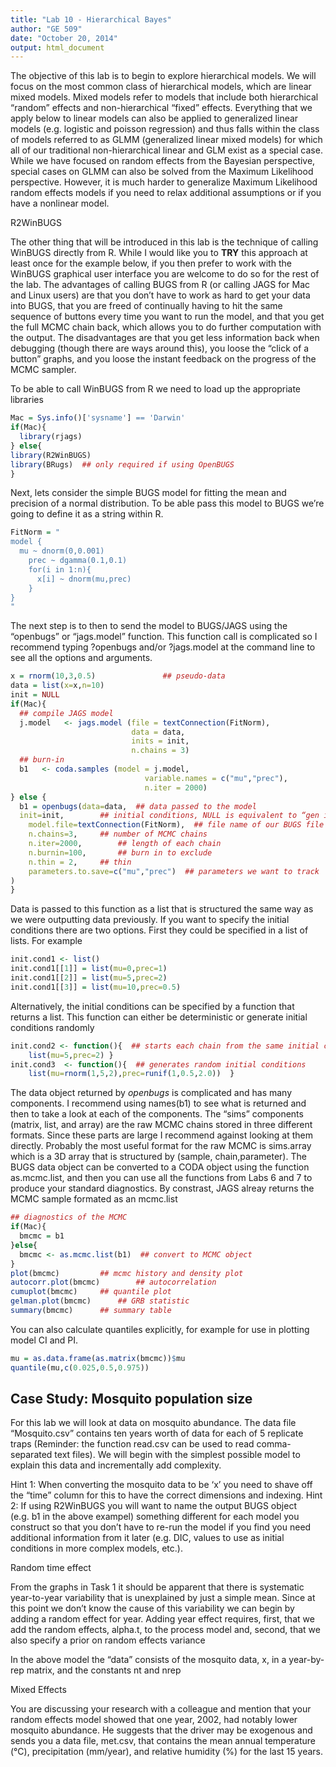 ```yaml
---
title: "Lab 10 - Hierarchical Bayes"
author: "GE 509"
date: "October 20, 2014"
output: html_document
---
```


The objective of this lab is to begin to explore hierarchical models.  We will focus on the most common class of hierarchical models, which are linear mixed models.  Mixed models refer to models that include both hierarchical “random” effects and non-hierarchical “fixed” effects.  Everything that we apply below to linear models can also be applied to generalized linear models (e.g. logistic and poisson regression) and thus falls within the class of models referred to as GLMM (generalized linear mixed models) for which all of our traditional non-hierarchical linear and GLM exist as a special case.  While we have focused on random effects from the Bayesian perspective, special cases on GLMM can also be solved from the Maximum Likelihood perspective. However, it is much harder to generalize Maximum Likelihood random effects models if you need to relax additional assumptions or if you have a nonlinear model.

R2WinBUGS

  The other thing that will be introduced in this lab is the technique of calling WinBUGS directly from R.  While I would like you to **TRY** this approach at least once for the example below, if you then prefer to work with the WinBUGS graphical user interface you are welcome to do so for the rest of the lab.  The advantages of calling BUGS from R (or calling JAGS for Mac and Linux users) are that you don't have to work as hard to get your data into BUGS, that you are freed of continually having to hit the same sequence of buttons every time you want to run the model, and that you get the full MCMC chain back, which allows you to do further computation with the output.  The disadvantages are that you get less information back when debugging (though there are ways around this), you loose the “click of a button” graphs, and you loose the instant feedback on the progress of the MCMC sampler.

To be able to call WinBUGS from R we need to load up the appropriate libraries

```r
Mac = Sys.info()['sysname'] == 'Darwin'
if(Mac){
  library(rjags)
} else{
library(R2WinBUGS)
library(BRugs)  ## only required if using OpenBUGS
}
```

Next, lets consider the simple BUGS model for fitting the mean and precision of a normal distribution. To be able pass this model to BUGS we're going to define it as a string within R.

```r
FitNorm = "
model {
  mu ~ dnorm(0,0.001)
	prec ~ dgamma(0.1,0.1)
	for(i in 1:n){
	  x[i] ~ dnorm(mu,prec)
	}
}
"
```
  
The next step is to then to send the model to BUGS/JAGS using the “openbugs” or "jags.model" function.   This function call is complicated so I recommend typing ?openbugs and/or ?jags.model at the command line to see all the options and arguments.

```r
x = rnorm(10,3,0.5)               ## pseudo-data
data = list(x=x,n=10)
init = NULL
if(Mac){
  ## compile JAGS model
  j.model   <- jags.model (file = textConnection(FitNorm),
                           data = data,
                           inits = init,
                           n.chains = 3)
  ## burn-in
  b1   <- coda.samples (model = j.model,
                              variable.names = c("mu","prec"),
                              n.iter = 2000)
} else {
  b1 = openbugs(data=data,  ## data passed to the model
  init=init,		## initial conditions, NULL is equivalent to “gen inits”
	model.file=textConnection(FitNorm),  ## file name of our BUGS file 
	n.chains=3,		## number of MCMC chains
	n.iter=2000,		## length of each chain
	n.burnin=100,		## burn in to exclude
	n.thin = 2,		## thin
	parameters.to.save=c("mu","prec")  ## parameters we want to track
)
}
```

Data is passed to this function as a list that is structured the same way as we were outputting data previously.  If you want to specify the initial conditions there are two options.  First they could be specified in a list of lists.  For example

```r
init.cond1 <- list()
init.cond1[[1]] = list(mu=0,prec=1)
init.cond1[[2]] = list(mu=5,prec=2)
init.cond1[[3]] = list(mu=10,prec=0.5)
```

Alternatively, the initial conditions can be specified by a function that returns a list.  This function can either be deterministic or generate initial conditions randomly

```r
init.cond2 <- function(){  ## starts each chain from the same initial conditions
	list(mu=5,prec=2) }
init.cond3  <- function(){	## generates random initial conditions
	list(mu=rnorm(1,5,2),prec=runif(1,0.5,2.0))  }
```

The data object returned by *openbugs* is complicated and has many components.  I recommend using names(b1) to see what is returned and then to take a look at each of the components.  The “sims” components (matrix, list, and array) are the raw MCMC chains stored in three different formats.  Since these parts are large I recommend against looking at them directly.  Probably the most useful format for the raw MCMC is sims.array which is a 3D array that is structured by (sample, chain,parameter).  The BUGS data object can be converted to a CODA object using the function as.mcmc.list, and then you can use all the functions from Labs 6 and 7 to produce your standard diagnostics. By constrast, JAGS alreay returns the MCMC sample formated as an mcmc.list

```r
## diagnostics of the MCMC
if(Mac){
  bmcmc = b1
}else{
  bmcmc <- as.mcmc.list(b1)  ## convert to MCMC object
}
plot(bmcmc)			## mcmc history and density plot
autocorr.plot(bmcmc)		## autocorrelation
cumuplot(bmcmc)		## quantile plot
gelman.plot(bmcmc)		## GRB statistic
summary(bmcmc)		## summary table
```

You can also calculate quantiles explicitly, for example for use in plotting model CI and PI.
 
```r
mu = as.data.frame(as.matrix(bmcmc))$mu
quantile(mu,c(0.025,0.5,0.975))
```


## Case Study: Mosquito population size

For this lab we will look at data on mosquito abundance.  The data file “Mosquito.csv” contains ten years worth of data for each of 5 replicate traps (Reminder: the function read.csv can be used to read comma-separated text files).   We will begin with the simplest possible model to explain this data and incrementally add complexity.

 
Hint 1:  When converting the mosquito data to be 'x' you need to shave off the “time” column for this to have the correct dimensions and indexing.
Hint 2: If using R2WinBUGS you will want to name the output BUGS object (e.g. b1 in the above exampel) something different for each model you construct so that you don't have to re-run the model if you find you need additional information from it later (e.g. DIC, values to use as initial conditions in more complex models, etc.).

Random time effect

From the graphs in Task 1 it should be apparent that there is systematic year-to-year variability that is unexplained by just a simple mean.  Since at this point we don't know the cause of this variability we can begin by adding a random effect for year.  Adding year effect requires, first, that we add the random effects, alpha.t, to the process model and, second, that we also specify a prior on random effects variance
 
In the above model the “data” consists of the mosquito data, x, in a year-by-rep matrix, and the constants nt and nrep
 


Mixed Effects

You are discussing your research with a colleague and mention that your random effects model showed that one year, 2002, had notably lower mosquito abundance.  He suggests that the driver may be exogenous and sends you a data file, met.csv, that contains the mean annual temperature (°C), precipitation (mm/year), and relative humidity (%) for the last 15 years.
 

